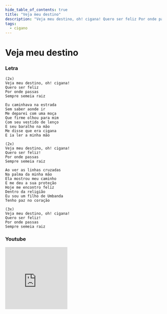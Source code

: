 ```yaml
---
hide_table_of_contents: true
title: "Veja meu destino"
description: "Veja meu destino, oh! cigana! Quero ser feliz Por onde passas Sempre semeia raiz Eu caminhava na estrada Sem saber aonde ir Me deparei com uma moça Que firme olhou para mim Com seu vestido de lenço E seu baralho na mão Me disse que era cigana E ia ler a minha mão Veja meu destino, oh! cigana! Quero ser feliz! Por onde passas Sempre semeia raiz Ao ver as linhas cruzadas Na palma da minha mão Ela mostrou meu caminho E me deu a sua proteção Hoje me encontro feliz Dentro da religião Eu sou um filho de Umbanda Tenho paz no coração Veja meu destino, oh! cigana! Quero ser feliz! Por onde passas Sempre semeia raiz"
tags:
  - cigano
---
```


# Veja meu destino

### Letra

```text
(2x)
Veja meu destino, oh! cigana!
Quero ser feliz
Por onde passas
Sempre semeia raiz

Eu caminhava na estrada
Sem saber aonde ir
Me deparei com uma moça
Que firme olhou para mim
Com seu vestido de lenço
E seu baralho na mão
Me disse que era cigana
E ia ler a minha mão

(2x)
Veja meu destino, oh! cigana!
Quero ser feliz!
Por onde passas
Sempre semeia raiz

Ao ver as linhas cruzadas
Na palma da minha mão
Ela mostrou meu caminho
E me deu a sua proteção
Hoje me encontro feliz
Dentro da religião
Eu sou um filho de Umbanda
Tenho paz no coração

(3x)
Veja meu destino, oh! cigana!
Quero ser feliz!
Por onde passas
Sempre semeia raiz
```

### Youtube

<iframe
  width="200"
  height="200"
  src="https://www.youtube.com/embed/FZWYRxGECFI"
  title="YouTube video player"
  frameborder="0"
  allow="accelerometer; autoplay; clipboard-write; encrypted-media; gyroscope; picture-in-picture; web-share"
  referrerpolicy="strict-origin-when-cross-origin"
  allowfullscreen
></iframe>